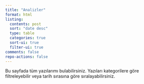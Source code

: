 ```yaml
---
title: "Analizler"
format: html
listing:
  contents: post
  sort: "date desc"
  type: table
  categories: true
  sort-ui: true
  filter-ui: true
comments: false
repo-actions: false
---
```


Bu sayfada tüm yazılarımı bulabilirsiniz. Yazıları kategorilere göre filtreleyebilir veya tarih sırasına göre sıralayabilirsiniz.
